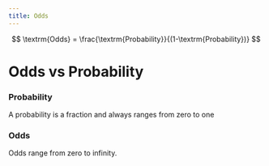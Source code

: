 ```yaml
---
title: Odds
---
```





$$
\textrm{Odds} = \frac{\textrm{Probability}}{(1-\textrm{Probability})}
$$



# Odds vs Probability
:::{layout-ncol="2"}
### Probability
A probability is a fraction and always ranges from zero to one

### Odds
Odds range from zero to infinity.
:::